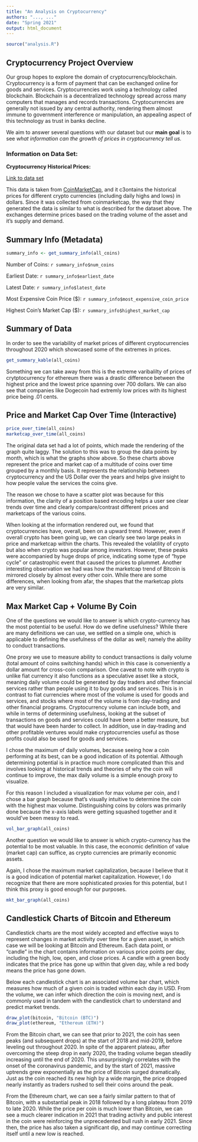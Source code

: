 ```yaml
---
title: "An Analysis on Cryptocurrency"
authors: "..., ..."
date: "Spring 2021"
output: html_document
---
```


```r
source("analysis.R")
```

## Cryptocurrency Project Overview
Our group hopes to explore the domain of cryptocurrency/blockchain. Cryptocurrency is a form of payment that can be exchanged online for goods and services. Cryptocurrencies work using a technology called blockchain. Blockchain is a decentralized technology spread across many computers that manages and records transactions. Cryptocurrencies are generally not issued by any central authority, rendering them almost immune to government interference or manipulation, an appealing aspect of this technology as trust in banks decline.

We aim to answer several questions with our dataset but our **main goal** is to see *what information can the growth of prices in cryptocurrency tell us.*

### Information on Data Set:

**Cryptocurrency Historical Prices:**

[Link to data set](https://www.kaggle.com/sudalairajkumar/cryptocurrencypricehistory)

This data is taken from [CoinMarketCap](https://coinmarketcap.com/), and it c3ontains the historical prices for different crypto currencies (including daily highs and lows) in dollars. Since it was collected from coinmarketcap, the way that they generated the data is similar to what is described for the dataset above. The exchanges determine prices based on the trading volume of the asset and it’s supply and demand.

## Summary Info (Metadata)
``` r
summary_info <- get_summary_info(all_coins)
```
Number of Coins: `r summary_info$num_coins`

Earliest Date: `r summary_info$earliest_date`

Latest Date: `r summary_info$latest_date`

Most Expensive Coin Price (\$): `r summary_info$most_expensive_coin_price`

Highest Coin's Market Cap (\$): `r summary_info$highest_market_cap`


## Summary of Data

In order to see the variability of market prices of different cryptocurrencies throughout 2020 which showcased some of the extremes in prices. 
```r
get_summary_kable(all_coins)
```

Something we can take away from this is the extreme varibalilty of prices of crytptocurrency for ethereum there was a drastic difference between the highest price and the lowest price spanning over 700 dollars. We can also see that companies like Dogecoin had extremly low prices with its highest price being .01 cents.

## Price and Market Cap Over Time (Interactive)
```r
price_over_time(all_coins)
marketcap_over_time(all_coins)
```

The original data set had a lot of points, which made the rendering of the graph quite laggy. The solution to this was to group the data points by month, which is what the graphs show above. So these charts above represent the price and market cap of a multitude of coins over time grouped by a monthly basis. It represents the relationship between cryptocurrency and the US Dollar over the years and helps give insight to how people value the services the coins give.

The reason we chose to have a scatter plot was because for this information, the clarity of a position based encoding helps a user see clear trends over time and clearly compare/contrast different prices and marketcaps of the various coins.

When looking at the information rendered out, we found that cryptocurrencies have, overall, been on a upward trend. However, even if overall crypto has been going up, we can clearly see two large peaks in price and marketcap within the charts. This revealed the volatility of crypto but also when crypto was popular among investors. However, these peaks were accompanied by huge drops of price, indicating some type of "hype cycle" or catastrophic event that caused the prices to plummet. Another interesting observation we had was how the marketcap trend of Bitcoin is mirrored closely by almost every other coin. While there are some differences, when looking from afar, the shapes that the marketcap plots are very similar.

## Max Market Cap + Volume By Coin

One of the questions we would like to answer is which crypto-currency has the most
potential to be useful. How do we define usefulness? While there are many definitions
we can use, we settled on a simple one, which is applicable to defining the usefulness
of the dollar as well; namely the ability to conduct transactions. 

One proxy we use to measure ability to conduct transactions is daily volume (total amount of coins switching hands) which in this case is conveniently a dollar amount for cross-coin comparison. One caveat to note with crypto is unlike fiat currency it also functions as a 
speculative asset like a stock, meaning daily volume could be generated by day
traders and other financial services rather than people using it to buy goods and
services. This is in contrast to fiat currencies where most of the volume is 
used for goods and services, and stocks where most of the volume is from day-trading
and other financial programs. Cryptocurrency volume can include both, and while
in terms of determining usefulness, looking at the subset of transactions on
goods and services could have been a better measure, but that would have been
harder to collect. In addition, use in day-trading and other profitable ventures
would make cryptocurrencies useful as those profits could also be used for goods
and services.

I chose the maximum of daily volumes, because seeing how a coin performing at its
best, can be a good indication of its potential. Although determining potential is
in practice much more complicated than this and involves looking at historical trends
and theories of why the coin will continue to improve, the max daily volume is a 
simple enough proxy to visualize.

For this reason I included a visualization for max volume per coin, and I chose
a bar graph because that's visually intuitive to determine the coin with the
highest max volume. Distinguishing coins by colors was primarily done because
the x-axis labels were getting squashed together and it would've been messy to
read.

```r
vol_bar_graph(all_coins)
```

Another question we would like to answer is which crypto-currency has the potential to be most valuable. In this case, the economic definition of value (market cap) can suffice, as 
crypto currencies are primarily economic assets. 

Again, I chose the maximum market capitalization, because I believe that it is 
a good indication of potential market capitalization. However, I do recognize that
there are more sophisticated proxies for this potential, but I think this proxy
is good enough for our purposes.

```r
mkt_bar_graph(all_coins)
```

## Candlestick Charts of Bitcoin and Ethereum

Candlestick charts are the most widely accepted and effective ways to represent changes in market activity over time for a given asset, in which case we will be looking at Bitcoin and Ethereum. Each data point, or "candle" in the chart contains information on various price points per day, including the high, low, open, and close prices. A candle with a green body indicates that the price has gone up within that given day, while a red body means the price has gone down.

Below each candlestick chart is an associated volume bar chart, which measures how much of a given coin is traded within each day in USD. From the volume, we can infer which direction the coin is moving next, and is commonly used in tandem with the candlestick chart to understand and predict market trends.

```r
draw_plot(bitcoin, "Bitcoin (BTC)")
draw_plot(ethereum, "Ethereum (ETH)")
```

From the Bitcoin chart, we can see that prior to 2021, the coin has seen peaks (and subsequent drops) at the start of 2018 and mid-2019, before leveling out throughout 2020. In spite of the apparent plateau, after overcoming the steep drop in early 2020, the trading volume began steadily increasing until the end of 2020. This unsurprisingly correlates with the onset of the coronavirus pandemic, and by the start of 2021, massive uptrends grew exponentially as the price of Bitcoin surged dramatically. Just as the coin reached its new high by a wide margin, the price dropped nearly instantly as traders rushed to sell their coins around the peak.

From the Ethereum chart, we can see a fairly similar pattern to that of Bitcoin, with a substantial peak in 2018 followed by a long plateau from 2019 to late 2020. While the price per coin is much lower than Bitcoin, we can see a much clearer indication in 2021 that trading activity and public interest in the coin were reinforcing the unprecedented bull rush in early 2021. Since then, the price has also taken a significant dip, and may continue correcting itself until a new low is reached.
